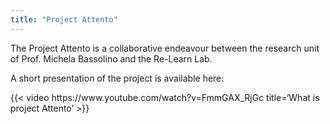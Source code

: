 ```yaml
---
title: "Project Attento"
---
```


The Project Attento is a collaborative endeavour between the research unit of Prof. Michela Bassolino and the Re-Learn Lab.

A short presentation of the project is available here:

{{< video https://www.youtube.com/watch?v=FmmGAX_RjGc title='What is project Attento' >}}
